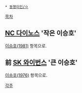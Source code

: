  * [[동명이인/ㅇ]]

[[목차]]
== [[NC 다이노스]] '작은 이승호' ==
[[이승호(1981)]] 항목으로.

== 前 [[SK 와이번스]] '큰 이승호' ==
[[이승호(1976)]] 항목으로.

[[각주]]
